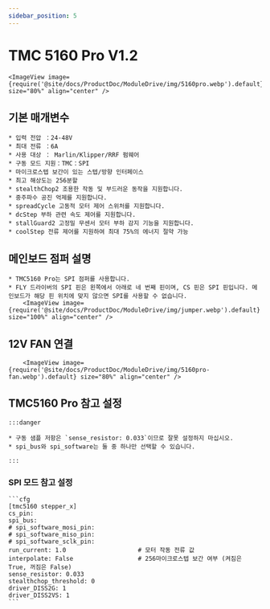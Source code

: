 ```yaml
---
sidebar_position: 5
---
```



# TMC 5160 Pro V1.2

    <ImageView image={require('@site/docs/ProductDoc/ModuleDrive/img/5160pro.webp').default} size="80%" align="center" />

## 기본 매개변수

    * 입력 전압 ：24-48V
    * 최대 전류 ：6A
    * 사용 대상 ： Marlin/Klipper/RRF 펌웨어
    * 구동 모드 지원：TMC：SPI
    * 마이크로스텝 보간이 있는 스텝/방향 인터페이스
    * 최고 해상도는 256분할
    * stealthChop2 조용한 작동 및 부드러운 동작을 지원합니다.
    * 중주파수 공진 억제를 지원합니다.
    * spreadCycle 고동적 모터 제어 스위처를 지원합니다.
    * dcStep 부하 관련 속도 제어를 지원합니다.
    * stallGuard2 고정밀 무센서 모터 부하 감지 기능을 지원합니다.
    * coolStep 전류 제어를 지원하여 최대 75%의 에너지 절약 가능

## 메인보드 점퍼 설명

    * TMC5160 Pro는 SPI 점퍼를 사용합니다.
    * FLY 드라이버의 SPI 핀은 왼쪽에서 아래로 네 번째 핀이며, CS 핀은 SPI 핀입니다. 메인보드가 해당 핀 위치에 맞지 않으면 SPI를 사용할 수 없습니다.
        <ImageView image={require('@site/docs/ProductDoc/ModuleDrive/img/jumper.webp').default} size="100%" align="center" />

## 12V FAN 연결

        <ImageView image={require('@site/docs/ProductDoc/ModuleDrive/img/5160pro-fan.webp').default} size="80%" align="center" />


## TMC5160 Pro 참고 설정

    :::danger

    * 구동 샘플 저항은 `sense_resistor: 0.033`이므로 잘못 설정하지 마십시오.
    * spi_bus와 spi_software는 둘 중 하나만 선택할 수 있습니다.
    
    ::: 

### SPI 모드 참고 설정

    ```cfg
    [tmc5160 stepper_x]
    cs_pin:
    spi_bus:
    # spi_software_mosi_pin:
    # spi_software_miso_pin:
    # spi_software_sclk_pin: 
    run_current: 1.0                    # 모터 작동 전류 값
    interpolate: False                  # 256마이크로스텝 보간 여부 (켜짐은 True, 꺼짐은 False)
    sense_resistor: 0.033
    stealthchop_threshold: 0
    driver_DISS2G: 1
    driver_DISS2VS: 1
    ```
